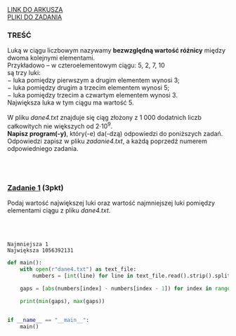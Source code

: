 
<div className="box_link"><a className="link  link_materials" target="_blank" href="https://arkusze.pl/maturalne/informatyka-2020-kwiecien-probna-rozszerzona-2.pdf">LINK DO ARKUSZA</a>
<br/>
<a className="link  link_materials" href="https://arkusze.pl/maturalne/informatyka-2020-kwiecien-probna-rozszerzona-zalaczniki.zip"> PLIKI DO ZADANIA</a>

<br/>
</div>

### TREŚĆ

Luką w ciągu liczbowym nazywamy <b>bezwzględną wartość różnicy</b> między dwoma kolejnymi
elementami.<br/>
Przykładowo – w czteroelementowym ciągu: 5, 2, 7, 10<br/>
są trzy luki:<br/>
− luka pomiędzy pierwszym a drugim elementem wynosi 3;<br/>
− luka pomiędzy drugim a trzecim elementem wynosi 5;<br/>
− luka pomiędzy trzecim a czwartym elementem wynosi 3.<br/>
Największa luka w tym ciągu ma wartość 5.<br/><br/>
W pliku <i>dane4.txt</i> znajduje się ciąg złożony z 1 000 dodatnich liczb całkowitych nie
większych od 2⋅10<sup>9</sup>.<br/> <b>Napisz program(-y)</b>, który(-e) da(-dzą) odpowiedzi do poniższych zadań.
Odpowiedzi zapisz w pliku <i>zadanie4.txt</i>, a każdą poprzedź numerem odpowiedniego
zadania.

<br/><br/>

### <u>Zadanie 1</u> (3pkt)
Podaj wartość największej luki oraz wartość najmniejszej luki pomiędzy elementami ciągu
z pliku <i>dane4.txt</i>. 


<br/><br/>
<Dropdown title="ODPOWIEDŹ">

```text
Najmniejsza 1
Największa 1056392131
```
</Dropdown>






<Dropdown title="PRZYKŁADOWE ROZWIĄZANIE - PYTHON">

```python
def main():
    with open(r"dane4.txt") as text_file:
        numbers = [int(line) for line in text_file.read().strip().split("\n")]

    gaps = [abs(numbers[index] - numbers[index - 1]) for index in range(len(numbers))]

    print(min(gaps), max(gaps))


if __name__ == "__main__":
    main()

```
</Dropdown>
